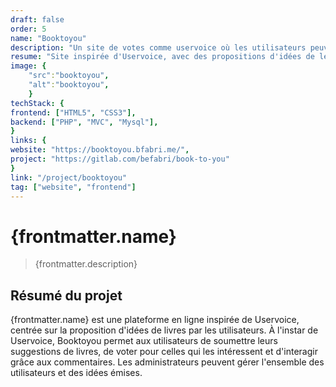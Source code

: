 ```yaml
---
draft: false
order: 5
name: "Booktoyou"
description: "Un site de votes comme uservoice où les utilisateurs peuvent proposer des idées de livres et pourront alors voter et/ou commenter pour les livres qu'ils souhaitent."
resume: "Site inspirée d'Uservoice, avec des propositions d'idées de lecture de livres."
image: {
    "src":"booktoyou", 
    "alt":"booktoyou",
    }
techStack: {
frontend: ["HTML5", "CSS3"],
backend: ["PHP", "MVC", "Mysql"],
}
links: {
website: "https://booktoyou.bfabri.me/",
project: "https://gitlab.com/befabri/book-to-you"
}
link: "/project/booktoyou"
tag: ["website", "frontend"]
---
```


# {frontmatter.name}

> {frontmatter.description}

## Résumé du projet

{frontmatter.name} est une plateforme en ligne inspirée de Uservoice, centrée sur la proposition d'idées de livres par les utilisateurs. À l'instar de Uservoice, Booktoyou permet aux utilisateurs de soumettre leurs suggestions de livres, de voter pour celles qui les intéressent et d'interagir grâce aux commentaires.
Les administrateurs peuvent gérer l'ensemble des utilisateurs et des idées émises.
